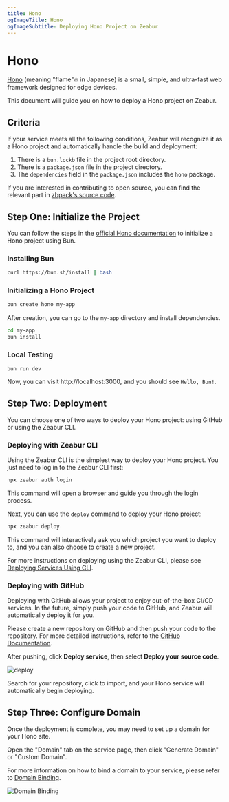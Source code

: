 ```yaml
---
title: Hono
ogImageTitle: Hono
ogImageSubtitle: Deploying Hono Project on Zeabur
---
```


<WorkingInProgress/>

# Hono

[Hono](https://hono.dev) (meaning "flame"🔥 in Japanese) is a small, simple, and ultra-fast web framework designed for edge devices.

This document will guide you on how to deploy a Hono project on Zeabur.

## Criteria

If your service meets all the following conditions, Zeabur will recognize it as a Hono project and automatically handle the build and deployment:

1. There is a `bun.lockb` file in the project root directory.
2. There is a `package.json` file in the project directory.
3. The `dependencies` field in the `package.json` includes the `hono` package.

If you are interested in contributing to open source, you can find the relevant part in [zbpack's source code](https://github.com/zeabur/zbpack/tree/main/internal/bun).

## Step One: Initialize the Project

You can follow the steps in the [official Hono documentation](https://hono.dev/getting-started/bun) to initialize a Hono project using Bun.

### Installing Bun

```bash
curl https://bun.sh/install | bash
```

### Initializing a Hono Project

```bash
bun create hono my-app
```

After creation, you can go to the `my-app` directory and install dependencies.

```bash
cd my-app
bun install
```

### Local Testing

```
bun run dev
```

Now, you can visit http://localhost:3000, and you should see `Hello, Bun!`.

## Step Two: Deployment

You can choose one of two ways to deploy your Hono project: using GitHub or using the Zeabur CLI.

### Deploying with Zeabur CLI

Using the Zeabur CLI is the simplest way to deploy your Hono project. You just need to log in to the Zeabur CLI first:

```bash
npx zeabur auth login
```

This command will open a browser and guide you through the login process.

Next, you can use the `deploy` command to deploy your Hono project:

```bash
npx zeabur deploy
```

This command will interactively ask you which project you want to deploy to, and you can also choose to create a new project.

For more instructions on deploying using the Zeabur CLI, please see [Deploying Services Using CLI](/deploy/deploy-in-cli).

### Deploying with GitHub

Deploying with GitHub allows your project to enjoy out-of-the-box CI/CD services. In the future, simply push your code to GitHub, and Zeabur will automatically deploy it for you.

Please create a new repository on GitHub and then push your code to the repository. For more detailed instructions, refer to the [GitHub Documentation](https://docs.github.com/en/github/importing-your-projects-to-github/adding-an-existing-project-to-github-using-the-command-line).

After pushing, click **Deploy service**, then select **Deploy your source code**.

![deploy](/deploy/common/select-service.en-US.png)

Search for your repository, click to import, and your Hono service will automatically begin deploying.

## Step Three: Configure Domain

Once the deployment is complete, you may need to set up a domain for your Hono site.

Open the "Domain" tab on the service page, then click "Generate Domain" or "Custom Domain".

For more information on how to bind a domain to your service, please refer to [Domain Binding](../deploy/domain-binding).

![Domain Binding](/guides/bun/elysia/domain.png)
